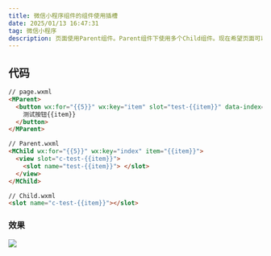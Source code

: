 ```yaml
---
title: 微信小程序组件的组件使用插槽
date: 2025/01/13 16:47:31
tag: 微信小程序
description: 页面使用Parent组件。Parent组件下使用多个Child组件。现在希望页面可以通过插槽传递一个组件/dom到Child组件中去，页面可以完全控制这个组件/dom的样式和事件
---
```


## 代码

```html
// page.wxml
<MParent>
  <button wx:for="{{5}}" wx:key="item" slot="test-{{item}}" data-index="{{index}}" bind:tap="onButtonClick">
    测试按钮{{item}}
  </button>
</MParent>
```

```html
// Parent.wxml
<MChild wx:for="{{5}}" wx:key="index" item="{{item}}">
  <view slot="c-test-{{item}}">
    <slot name="test-{{item}}"> </slot>
  </view>
</MChild>
```

```html
// Child.wxml
<slot name="c-test-{{item}}"></slot>
```

### 效果
![](http://116.198.244.73:9000/images/202501131701321.png)